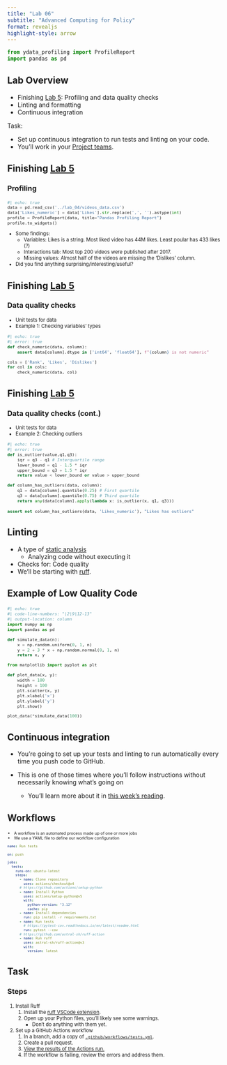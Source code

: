 ```yaml
---
title: "Lab 06"
subtitle: "Advanced Computing for Policy"
format: revealjs
highlight-style: arrow
---
```


```python
from ydata_profiling import ProfileReport
import pandas as pd
```

## Lab Overview

- Finishing [Lab 5](https://github.com/advanced-computing/course-materials/blob/main/labs/lab_05.md): Profiling and data quality checks
- Linting and formatting
- Continuous integration

Task:

- Set up continuous integration to run tests and linting on your code.
- You'll work in your [Project teams](../docs/project_teams.csv).


## Finishing [Lab 5](https://github.com/advanced-computing/course-materials/blob/main/labs/lab_05.md) {.scrollable}
### Profiling

::: {style="font-size: 80%"}
```python
#| echo: true
data = pd.read_csv('../lab_04/videos_data.csv')
data['Likes_numeric'] = data['Likes'].str.replace(',', '').astype(int)
profile = ProfileReport(data, title="Pandas Profiling Report")
profile.to_widgets()
```

- Some findings:
  - Variables: Likes is a string. Most liked video has 44M likes. Least poular has 433 likes (?)
  - Interactions tab: Most top 200 videos were published after 2017.
  - Missing values: Almost half of the videos are missing the 'Dislikes' column.


- Did you find anything surprising/interesting/useful?
:::

## Finishing [Lab 5](https://github.com/advanced-computing/course-materials/blob/main/labs/lab_05.md)
### Data quality checks

::: {style="font-size: 80%"}
- Unit tests for data
- Example 1: Checking variables' types

```python
#| echo: true
#| error: true
def check_numeric(data, column):
    assert data[column].dtype in ['int64', 'float64'], f"{column} is not numeric"

cols = ['Rank', 'Likes', 'Dislikes']
for col in cols:
    check_numeric(data, col)
```
::: 

## Finishing [Lab 5](https://github.com/advanced-computing/course-materials/blob/main/labs/lab_05.md)
### Data quality checks (cont.)
::: {style="font-size: 80%"}
- Unit tests for data
- Example 2: Checking outliers

```python
#| echo: true
#| error: true
def is_outlier(value,q1,q3):
    iqr = q3 - q1 # Interquartile range
    lower_bound = q1 - 1.5 * iqr
    upper_bound = q3 + 1.5 * iqr
    return value < lower_bound or value > upper_bound

def column_has_outliers(data, column):
    q1 = data[column].quantile(0.25) # First quartile
    q3 = data[column].quantile(0.75) # Third quartile
    return any(data[column].apply(lambda x: is_outlier(x, q1, q3)))
    
assert not column_has_outliers(data, 'Likes_numeric'), "Likes has outliers"
```
::: 


## Linting

- A type of [static analysis](https://en.wikipedia.org/wiki/Static_program_analysis)
    - Analyzing code without executing it
- Checks for: Code quality
- We'll be starting with [ruff](https://docs.astral.sh/ruff/).

## Example of Low Quality Code

::: {style="font-size: 80%"}
```python
#| echo: true
#| code-line-numbers: "|2|9|12-13"
#| output-location: column
import numpy as np
import pandas as pd

def simulate_data(n):
    x = np.random.uniform(0, 1, n)
    y = 2 + 3 * x + np.random.normal(0, 1, n)
    return x, y

from matplotlib import pyplot as plt

def plot_data(x, y):
    width = 100
    height = 100
    plt.scatter(x, y)
    plt.xlabel('x')
    plt.ylabel('y')
    plt.show()

plot_data(*simulate_data(100))
```
:::



## Continuous integration

- You're going to set up your tests and linting to run automatically every time you push code to GitHub.

- This is one of those times where you'll follow instructions without necessarily knowing what's going on
  - You'll learn more about it in [this week's reading](https://github.com/advanced-computing/course-materials/blob/main/readings/week_07.md#readings).

## Workflows

::: {style="font-size: 65%"}
- A workflow is an automated process made up of one or more jobs
- We use a YAML file to define our workflow configuration

```.yaml
name: Run tests

on: push

jobs:
  tests:
    runs-on: ubuntu-latest
    steps:
      - name: Clone repository
        uses: actions/checkout@v4
      # https://github.com/actions/setup-python
      - name: Install Python
        uses: actions/setup-python@v5
        with:
          python-version: "3.12"
          cache: pip
      - name: Install dependencies
        run: pip install -r requirements.txt
      - name: Run tests
        # https://pytest-cov.readthedocs.io/en/latest/readme.html
        run: pytest --cov
      # https://github.com/astral-sh/ruff-action
      - name: Run ruff
        uses: astral-sh/ruff-action@v3
        with:
          version: latest
```

:::

## Task
### Steps

::: {style="font-size: 80%"}
1. Install Ruff
    1. Install the [ruff VSCode extension](https://marketplace.visualstudio.com/items?itemName=charliermarsh.ruff).
    1. Open up your Python files, you'll likely see some warnings.
        - Don't do anything with them yet.
1. Set up a GitHub Actions workflow
    1. In a branch, add a copy of [`.github/workflows/tests.yml`](https://github.com/advanced-computing/course-materials/blob/main/.github/workflows/tests.yml).
    1. Create a pull request.
    1. [View the results of the Actions run.](https://docs.github.com/en/actions/writing-workflows/quickstart#viewing-your-workflow-results)
    1. If the workflow is failing, review the errors and address them.
::: 
